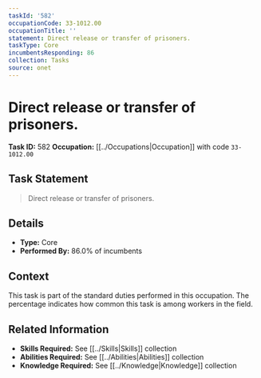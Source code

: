 ```yaml
---
taskId: '582'
occupationCode: 33-1012.00
occupationTitle: ''
statement: Direct release or transfer of prisoners.
taskType: Core
incumbentsResponding: 86
collection: Tasks
source: onet
---
```

# Direct release or transfer of prisoners.

**Task ID:** 582
**Occupation:** [[../Occupations|Occupation]] with code `33-1012.00`

## Task Statement

> Direct release or transfer of prisoners.

## Details

- **Type:** Core
- **Performed By:** 86.0% of incumbents

## Context

This task is part of the standard duties performed in this occupation. The percentage indicates how common this task is among workers in the field.

## Related Information

- **Skills Required:** See [[../Skills|Skills]] collection
- **Abilities Required:** See [[../Abilities|Abilities]] collection
- **Knowledge Required:** See [[../Knowledge|Knowledge]] collection
